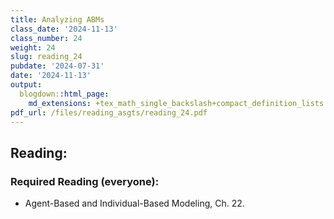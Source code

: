 ```yaml
---
title: Analyzing ABMs
class_date: '2024-11-13'
class_number: 24
weight: 24
slug: reading_24
pubdate: '2024-07-31'
date: '2024-11-13'
output:
  blogdown::html_page:
    md_extensions: +tex_math_single_backslash+compact_definition_lists
pdf_url: /files/reading_asgts/reading_24.pdf
---
```

## Reading:

### Required Reading (everyone):

* Agent-Based and Individual-Based Modeling, Ch. 22.

